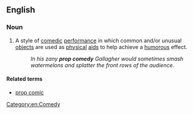 ==English==

===Noun===
{{wikipedia}}
{{en-noun|head=[[prop]] [[comedy]]|prop comedies}}

#A style of [[comedic]] [[performance]] in which common and/or unusual [[objects]] are used as [[physical]] [[aids]] to help achieve a [[humorous]] effect.
#:''In his zany '''prop comedy''' Gallagher would sometimes smash watermelons and splatter the front rows of the audience.''

====Related terms====
*[[prop comic]]

[[Category:en:Comedy]]